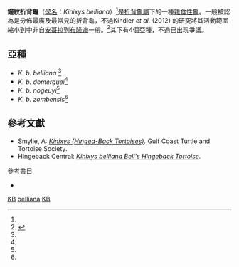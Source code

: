 {{Speciesbox
| image = Kinixys belliana nogueyi 1 by diotime.jpg
| image_caption = ''Kinixys belliana nogueyi''
| status = LC
| status_system = IUCN2.3
| status_ref = <ref name="Rhodin130"/>
| genus = Kinixys
| species = belliana
| authority = Gray, [1830]<ref name="Rhodin130">{{Harnvb|Rhodin|2010|p=000.130}}</ref>
| synonyms = 
; [[Kinixys_belliana_belliana|Kinixys belliana belliana]]
* ''Testudo (Kinyxis) belliana'' <small>Gray, 1831</small>
* ''Kinixys belliana'' <small>Gray, 1831</small>
* ''Cinixys (Cinothorax) belliana'' <small>Fitzinger, 1835</small>
* ''Cinothorax bellianus'' <small>Fitzinger, 1843</small>
* ''Kinixys schoensis'' <small>Rüppell, 1845</small>
* ''Kinixys belliana zombensis'' <small>Hewitt, 1931</small>
* ''Kinixys belliana zuluensis'' <small>Hewitt, 1931</small>
* ''Kinixys belliana belliana'' <small>Mertens, Müller & Rust, 1934</small>
* ''Kinixys zuluensis'' <small>Hewitt, 1937</small>
* ''Kinixys zombensis'' <small>Mitchell, 1946</small>
* ''Kinixys belliana schoensis'' <small>Mertens & Wermuth, 1955</small>
* ''Kinixys belliana mertensi'' <small>Laurent, 1956</small>
* ''Madakinixys domerguei'' <small>Vuillemin, 1972</small>
* ''Kinixys shoensis'' <small>Pritchard, 1979</small> ''([[ex_errore|ex errore]])''
* ''Madakinixys domergei'' <small>Gaffney, 1979</small> ''(ex errore)''
* ''Kinixys belliana domerguei'' <small>Bour, 1985</small>
; [[Kinixys_belliana_nogueyi|Kinixys belliana nogueyi]]
* ''Homopus nogueyi'' <small>Lataste, 1886</small>
* ''Cinixys dorri'' <small>Lataste, 1888</small>
* ''Cinixys nogueyi'' <small>Siebenrock, 1903</small>
* ''Kinixys nogueyi'' <small>Hewitt, 1931</small>
* ''Kinixys belliana nogueyi'' <small>Mertens, Müller & Rust, 1934</small>
| synonyms_ref=<ref name="Fritz 2007">{{Cite journal | journal = Vertebrate Zoology | title = Checklist of Chelonians of the World | year = 2007 | author = Fritz Uwe | coauthors = Peter Havaš | volume = 57 | issue = 2 | pages = 285 | id = ISSN 18640-5755 | url = http://www.cnah.org/pdf_files/851.pdf | archiveurl = https://www.webcitation.org/5v20ztMND?url=http://www.cnah.org/pdf_files/851.pdf | archivedate = 2010-12-17 | accessdate = 29 May 2012 | deadurl = yes }}</ref>
}}

'''鐘紋折背龜'''（[[學名|學名]]：''Kinixys belliana''）<ref name="Rhodin130"/>是[[折背龜屬|折背龜屬]]下的一種[[雜食動物|雜食性]][[龜|龜]]。一般被認為是分佈最廣及最常見的折背龜，不過Kindler ''et al.'' (2012) 的研究將其活動範圍縮小到中非自[[安哥拉|安哥拉]]到[[布隆迪|布隆迪]]一帶。<ref name=Kindleretal>{{Cite journal|author=Carolin Kindler, William R. Branch, Margaretha D. Hofmeyr, Jérôme Maran, Pavel Š iroký, Miguel Vences, James Harvey, J. Susanne Hauswaldt, Alfred Schleicher, Heiko Stuckas, Uwe Fritz |year=2012 |title=Molecular phylogeny of African hinge-back tortoises (''Kinixys''): implications for phylogeography and taxonomy (Testudines: Testudinidae) |journal=Journal of Zoological Systematics and Evolutionary Research |volume=50 |issue=3 |pages=192–201 |doi=10.1111/j.1439-0469.2012.00660.x }}</ref>其下有4個亞種，不過已出現爭議。

==亞種==
*''K. b. belliana'' <ref name="Rhodin130"/>
*''K. b. domerguei ''<ref name="Rhodin130"/>
*''K. b. nogeuyi''<ref name="Rhodin130"/>
*''K. b. zombensis''<ref name="Rhodin130"/>

== 參考文獻==
{{reflist}}
* Smylie, A: ''[http://www.gctts.org/Kinixys/ Kinixys (Hinged-Back Tortoises)].'' Gulf Coast Turtle and Tortoise Society.
* Hingeback Central: ''[https://web.archive.org/web/20091021200657/http://geocities.com/hiramtom/belliana.html Kinixys belliana Bell's Hingeback Tortoise].''

;參考書目
*{{Anchor|CITEREFRhodin2010}}{{cite web | url = http://www.iucn-tftsg.org/wp-content/uploads/file/Accounts/crm_5_000_checklist_v3_2010.pdf | title = Turtles of the World 2010 Update: Annotated Checklist of Taxonomy, Synonymy, Distribution and Conservation Status | date = 2010-12-14 | accessdate = 2010-12-15 | last = Rhodin | first = Anders G.J. | coauthors = Paul van Dijk, Peter;  Inverson, John B.; Shaffer, H. Bradley | format = pdf | archiveurl = https://www.webcitation.org/5uzfktoIh?url=http://www.iucn-tftsg.org/wp-content/uploads/file/Accounts/crm_5_000_checklist_v3_2010.pdf | archivedate = 2010-12-15 | deadurl = yes }}
{{Taxonbar|from=Q1529918}}

[[Category:IUCN红色名录无危物种|KB]]
[[Category:折背龜屬|belliana]]
[[Category:馬達加斯加動物|KB]]